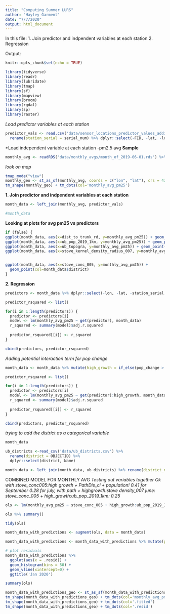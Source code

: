 ```yaml
---
title: "Computing Summer LURS"
author: "Hayley Garment"
date: "7/7/2020"
output: html_document
---
```


In this file:
1. Join predictor and indpendent variables at each station
2. Regression

Output:


```r
knitr::opts_chunk$set(echo = TRUE)

library(tidyverse)
library(readr)
library(lubridate)
library(tmap)
library(sf)
library(mapview)
library(broom)
library(rgdal)
library(sp)
library(raster)
```

*Load predictor variables at each station*
```r
predictor_vals <- read.csv('data/sensor_locations_predictor_values_additional_vars.csv') %>% 
  rename(station_serial = serial_num) %>% dplyr::select(-FID, -lat, -lon)
```


*Load independent variable at each station -pm2.5 avg
**Sample**
```r
monthly_avg <- readRDS('data/monthly_avgs/month_of_2019-06-01.rds') %>% dplyr::select(-datetime) %>% filter(station_serial != 'SLSVLW4')
```

*look on map*
```r
tmap_mode("view")
monthly_geo <- st_as_sf(monthly_avg, coords = c("lon", "lat"), crs = 4326) 
tm_shape(monthly_geo) + tm_dots(col='monthly_avg_pm25')
```


**1. Join predictor and indpendent variables at each station**
```r
month_data <- left_join(monthly_avg, predictor_vals)

#month_data
```

**Looking at plots for avg pm25 vs predictors**
```r
if (false) {
ggplot(month_data, aes(x=dist_to_trunk_rd, y=monthly_avg_pm25)) + geom_point()
ggplot(month_data, aes(x=ub_pop_2019_1km, y=monthly_avg_pm25)) + geom_point()
ggplot(month_data, aes(x=ub_topogra, y=monthly_avg_pm25)) + geom_point()
ggplot(month_data, aes(x=stove_kernel_density_radius_007, y=monthly_avg_pm25)) + geom_point()


ggplot(month_data, aes(x=stove_conc_005, y=monthly_avg_pm25)) + 
  geom_point(col=month_data$district)
}
```


**2. Regression**


```r
predictors <- month_data %>% dplyr::select(-lon, -lat, -station_serial, -monthly_avg_pm25 , -district) %>% colnames()
```


```r
predictor_rsquared <- list()

for(i in 1:length(predictors)) {
  predictor <- predictors[i]
  model <- lm(monthly_avg_pm25 ~ get(predictor), month_data)
  r_squared <- summary(model)$adj.r.squared
  
  predictor_rsquared[[i]] <- r_squared
}

cbind(predictors, predictor_rsquared)

```


*Adding potential interaction term for pop change*
```r
month_data <- month_data %>% mutate(high_growth = if_else(pop_change > 1, TRUE, FALSE))
```

```r
predictor_rsquared <- list()

for(i in 1:length(predictors)) {
  predictor <- predictors[i]
  model <- lm(monthly_avg_pm25 ~ get(predictor):high_growth, month_data)
  r_squared <- summary(model)$adj.r.squared
  
  predictor_rsquared[[i]] <- r_squared
}

cbind(predictors, predictor_rsquared)

```

*trying to add the district as a categorical variable*
```r
month_data

ub_districts <-read_csv('data/ub_districts.csv') %>% 
  rename(district = OBJECTID) %>% 
  dplyr::select(district, Name)

month_data <- left_join(month_data, ub_districts) %>% rename(district_name = Name)
```


COMBINED MODEL FOR MONTHLY AVG
*Testing out variables together*
*Ok with stove_conc005:high growth + PathDis_ci + population!*
*0.41 for September*
*0.28 for july, with path + highgrowth:stove density_007*
*june: stove_conc_005 + high_growth:ub_pop_2019_1km: 0.25*
```r
ols <- lm(monthly_avg_pm25 ~ stove_conc_005 + high_growth:ub_pop_2019_1km, month_data)

ols %>% summary()

tidy(ols)
```




```r
month_data_with_predictions <- augment(ols, data = month_data)

month_data_with_predictions <- month_data_with_predictions %>% mutate(predicted = exp(.fitted))

# plot residuals
month_data_with_predictions %>% 
  ggplot(aes(x = .resid)) +
  geom_histogram(bins = 50) +
  geom_vline(xintercept=0) +
  ggtitle('Jan 2020')

summary(ols)
```


```r
month_data_with_predictions_geo <- st_as_sf(month_data_with_predictions, coords = c("lon", "lat"), crs = 4326) 
tm_shape(month_data_with_predictions_geo) + tm_dots(col='monthly_avg_pm25')
tm_shape(month_data_with_predictions_geo) + tm_dots(col='.fitted')
tm_shape(month_data_with_predictions_geo) + tm_dots(col='.resid')
```

